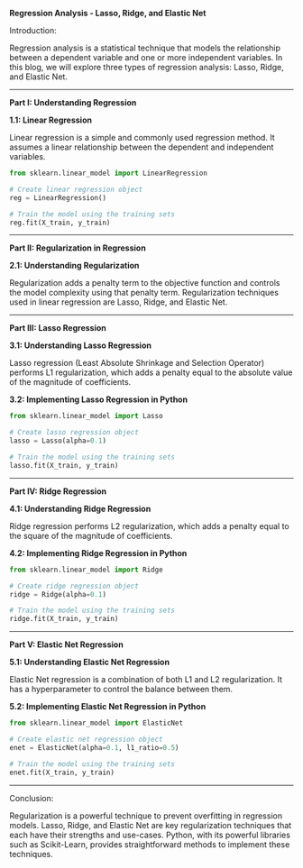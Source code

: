 **Regression Analysis - Lasso, Ridge, and Elastic Net**

Introduction:

Regression analysis is a statistical technique that models the relationship between a dependent variable and one or more independent variables. In this blog, we will explore three types of regression analysis: Lasso, Ridge, and Elastic Net.

---

**Part I: Understanding Regression**

**1.1: Linear Regression**

Linear regression is a simple and commonly used regression method. It assumes a linear relationship between the dependent and independent variables.

```python
from sklearn.linear_model import LinearRegression

# Create linear regression object
reg = LinearRegression()

# Train the model using the training sets
reg.fit(X_train, y_train)
```

---

**Part II: Regularization in Regression**

**2.1: Understanding Regularization**

Regularization adds a penalty term to the objective function and controls the model complexity using that penalty term. Regularization techniques used in linear regression are Lasso, Ridge, and Elastic Net.

---

**Part III: Lasso Regression**

**3.1: Understanding Lasso Regression**

Lasso regression (Least Absolute Shrinkage and Selection Operator) performs L1 regularization, which adds a penalty equal to the absolute value of the magnitude of coefficients.

**3.2: Implementing Lasso Regression in Python**

```python
from sklearn.linear_model import Lasso

# Create lasso regression object
lasso = Lasso(alpha=0.1)

# Train the model using the training sets
lasso.fit(X_train, y_train)
```

---

**Part IV: Ridge Regression**

**4.1: Understanding Ridge Regression**

Ridge regression performs L2 regularization, which adds a penalty equal to the square of the magnitude of coefficients.

**4.2: Implementing Ridge Regression in Python**

```python
from sklearn.linear_model import Ridge

# Create ridge regression object
ridge = Ridge(alpha=0.1)

# Train the model using the training sets
ridge.fit(X_train, y_train)
```

---

**Part V: Elastic Net Regression**

**5.1: Understanding Elastic Net Regression**

Elastic Net regression is a combination of both L1 and L2 regularization. It has a hyperparameter to control the balance between them.

**5.2: Implementing Elastic Net Regression in Python**

```python
from sklearn.linear_model import ElasticNet

# Create elastic net regression object
enet = ElasticNet(alpha=0.1, l1_ratio=0.5)

# Train the model using the training sets
enet.fit(X_train, y_train)
```

---

Conclusion:

Regularization is a powerful technique to prevent overfitting in regression models. Lasso, Ridge, and Elastic Net are key regularization techniques that each have their strengths and use-cases. Python, with its powerful libraries such as Scikit-Learn, provides straightforward methods to implement these techniques.